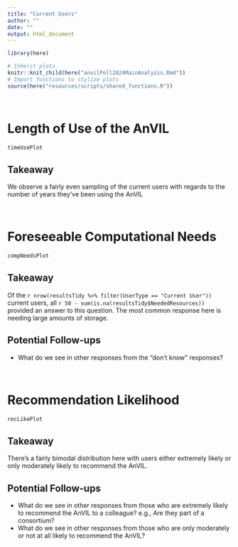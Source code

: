 ```yaml
---
title: "Current Users"
author: ""
date: ""
output: html_document
---
```


```r
library(here)

# Inherit plots
knitr::knit_child(here("anvilPoll2024MainAnalysis.Rmd"))
# Import functions to stylize plots
source(here("resources/scripts/shared_functions.R"))
```

<br>

# Length of Use of the AnVIL

```r
timeUsePlot
```

## Takeaway

We observe a fairly even sampling of the current users with regards to the number of years they've been using the AnVIL

<br>

# Foreseeable Computational Needs

```r
compNeedsPlot
```

## Takeaway

Of the `r nrow(resultsTidy %>% filter(UserType == "Current User"))` current users, all `r 50 - sum(is.na(resultsTidy$NeededResources))` provided an answer to this question. The most common response here is needing large amounts of storage.

## Potential Follow-ups

  - What do we see in other responses from the "don't know" responses?

<br>

# Recommendation Likelihood

```r
recLikePlot
```

## Takeaway

There's a fairly bimodal distribution here with users either extremely likely or only moderately likely to recommend the AnVIL.

## Potential Follow-ups

  - What do we see in other responses from those who are extremely likely to recommend the AnVIL to a colleague? e.g., Are they part of a consortium?
  - What do we see in other responses from those who are only moderately or not at all likely to recommend the AnVIL?
